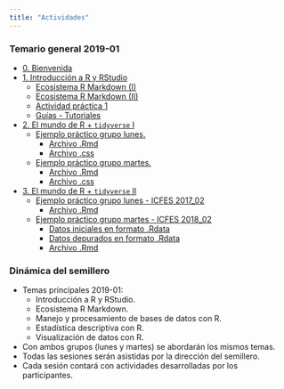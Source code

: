 ```yaml
---
title: "Actividades"
---
```


### Temario general 2019-01
  
  - [0. Bienvenida](/Actividades/0_Bienvenida.html)
  - [1. Introducción a R y RStudio](/Actividades/1_Intro.html)
      - [Ecosistema R Markdown (I)](/Actividades/1_RMarkdown.html)
      - [Ecosistema R Markdown (II)](/Actividades/1.2_RMarkdown.html)
      - [Actividad práctica 1](/Actividades/Actividad1.html)
      - [Guías - Tutoriales](/Actividades/GuiasR.html)
  - [2. El mundo de R + `tidyverse` I](/Actividades/2_MundoR.html)
      - [Ejemplo práctico grupo lunes.](https://rpubs.com/Edimer/477135)
          - [Archivo .Rmd](https://github.com/unal-semilleroR-FacCA/unal-semilleror-facca.github.io/blob/master/Actividades/Indice_Educativo.Rmd)
          - [Archivo .css](https://github.com/unal-semilleroR-FacCA/unal-semilleror-facca.github.io/blob/master/Actividades/estiloSemillero.css)
      - [Ejemplo práctico grupo martes.](https://rpubs.com/Edimer/477747)
          - [Archivo .Rmd](https://github.com/unal-semilleroR-FacCA/unal-semilleror-facca.github.io/blob/master/Actividades/Nutricion.Rmd)
          - [Archivo .css](https://github.com/unal-semilleroR-FacCA/unal-semilleror-facca.github.io/blob/master/Actividades/estiloSemillero.css)
  - [3. El mundo de R + `tidyverse` II](/Actividades/2_MundoR_tidy.html)      
      - [Ejemplo práctico grupo lunes - ICFES 2017_02]()
          - [Archivo .Rmd]()
      - [Ejemplo práctico grupo martes - ICFES 2018_02](https://rpubs.com/Edimer/482725)
          - [Datos iniciales en formato .Rdata](/Actividades/Icfes_201802.Rdata)
          - [Datos depurados en formato .Rdata](/Actividades/Icfes_depurada.Rdata)
          - [Archivo .Rmd](https://github.com/unal-semilleroR-FacCA/unal-semilleror-facca.github.io/blob/master/Actividades/Icfes_Martes.Rmd)
  
### Dinámica del semillero

  - Temas principales 2019-01:
      - Introducción a R y RStudio.
      - Ecosistema R Markdown.
      - Manejo y procesamiento de bases de datos con R.
      - Estadística descriptiva con R.
      - Visualización de datos con R.
  - Con ambos grupos (lunes y martes) se abordarán los mismos temas.
  - Todas las sesiones serán asistidas por la dirección del semillero.
  - Cada sesión contará con actividades desarrolladas por los participantes.